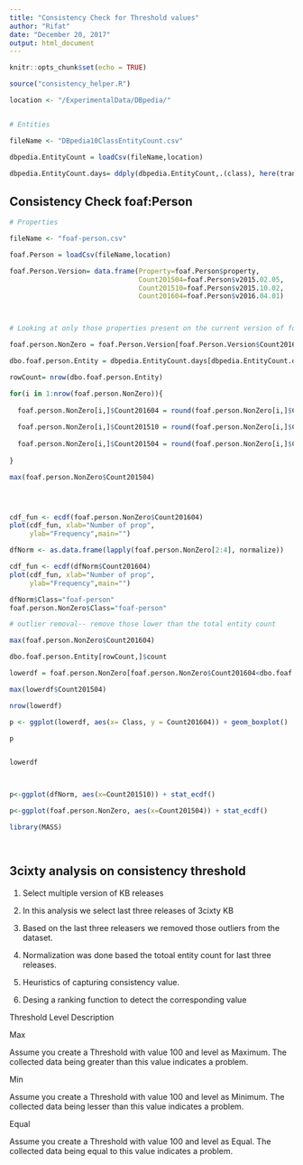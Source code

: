 ```yaml
---
title: "Consistency Check for Threshold values"
author: "Rifat"
date: "December 20, 2017"
output: html_document
---
```


```r
knitr::opts_chunk$set(echo = TRUE)
```

```r

source("consistency_helper.R")

location <- "/ExperimentalData/DBpedia/"


# Entities

fileName <- "DBpedia10ClassEntityCount.csv"

dbpedia.EntityCount = loadCsv(fileName,location)

dbpedia.EntityCount.days= ddply(dbpedia.EntityCount,.(class), here(transform), days=days(Release))

```

## Consistency Check foaf:Person


```r

# Properties

fileName <- "foaf-person.csv"

foaf.Person = loadCsv(fileName,location)

foaf.Person.Version= data.frame(Property=foaf.Person$property,
                                Count201504=foaf.Person$v2015.02.05,
                                Count201510=foaf.Person$v2015.10.02,
                                Count201604=foaf.Person$v2016.04.01)



# Looking at only those properties present on the current version of foaf.person

foaf.person.NonZero = foaf.Person.Version[foaf.Person.Version$Count201604 !=0,]

dbo.foaf.person.Entity = dbpedia.EntityCount.days[dbpedia.EntityCount.days$class=="foaf-person",]

rowCount= nrow(dbo.foaf.person.Entity)

for(i in 1:nrow(foaf.person.NonZero)){
  
  foaf.person.NonZero[i,]$Count201604 = round(foaf.person.NonZero[i,]$Count201604/dbo.foaf.person.Entity[rowCount,]$count,6) 
  
  foaf.person.NonZero[i,]$Count201510 = round(foaf.person.NonZero[i,]$Count201510/dbo.foaf.person.Entity[rowCount-1,]$count,6)
  
  foaf.person.NonZero[i,]$Count201504 = round(foaf.person.NonZero[i,]$Count201504/dbo.foaf.person.Entity[rowCount-2,]$count,6)
  
}

max(foaf.person.NonZero$Count201504)




cdf_fun <- ecdf(foaf.person.NonZero$Count201604)  
plot(cdf_fun, xlab="Number of prop",  
     ylab="Frequency",main="")

dfNorm <- as.data.frame(lapply(foaf.person.NonZero[2:4], normalize))

cdf_fun <- ecdf(dfNorm$Count201604)  
plot(cdf_fun, xlab="Number of prop",  
     ylab="Frequency",main="")

dfNorm$Class="foaf-person"
foaf.person.NonZero$Class="foaf-person"

# outlier removal-- remove those lower than the total entity count

max(foaf.person.NonZero$Count201604)

dbo.foaf.person.Entity[rowCount,]$count

lowerdf = foaf.person.NonZero[foaf.person.NonZero$Count201604<dbo.foaf.person.Entity[rowCount,]$count,]

max(lowerdf$Count201504)

nrow(lowerdf)

p <- ggplot(lowerdf, aes(x= Class, y = Count201604)) + geom_boxplot()

p


lowerdf



p<-ggplot(dfNorm, aes(x=Count201510)) + stat_ecdf() 

p<-ggplot(foaf.person.NonZero, aes(x=Count201504)) + stat_ecdf() 

library(MASS)




```

## 3cixty analysis on consistency threshold

(1) Select multiple version of KB releases

(2) In this analysis we select last three releases of 3cixty KB

(3) Based on the last three releasers we removed those outliers from the dataset.

(4) Normalization was done based the totoal entity count for last three releases.

(5) Heuristics of capturing consistency value.

(6) Desing a ranking function to detect the corresponding value


Threshold Level	
Description

Max

Assume you create a Threshold with value 100 and level as Maximum. The collected data being greater than this value indicates a problem.

Min

Assume you create a Threshold with value 100 and level as Minimum. The collected data being lesser than this value indicates a problem.

Equal

Assume you create a Threshold with value 100 and level as Equal. The collected data being equal to this value indicates a problem.